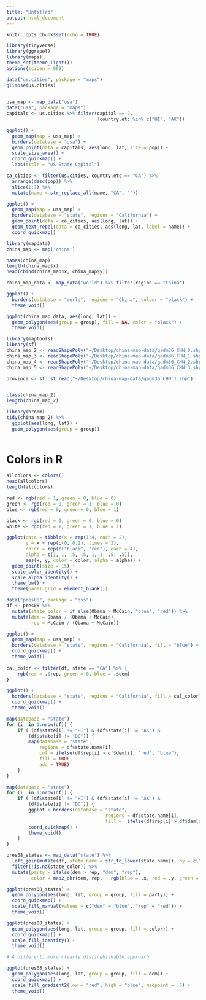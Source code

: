 ```yaml
---
title: "Untitled"
output: html_document
---
```


```r
knitr::opts_chunk$set(echo = TRUE)
```

```r
library(tidyverse)
library(ggrepel)
library(maps)
theme_set(theme_light())
options(scipen = 999)
```

```r
data("us.cities", package = "maps")
glimpse(us.cities)
  
```

```r
usa_map <- map_data("usa")
data("usa", package = "maps")
capitals <- us.cities %>% filter(capital == 2, 
                                 !country.etc %in% c("HI", "AK"))

ggplot() + 
  geom_map(map = usa_map) +
  borders(database = "usa") +
  geom_point(data = capitals, aes(long, lat, size = pop)) + 
  scale_size_area() +
  coord_quickmap() +
  labs(title = "US State Capital")
```
```r
ca_cities <- filter(us.cities, country.etc == "CA") %>% 
  arrange(desc(pop)) %>% 
  slice(1:7) %>% 
  mutate(name = str_replace_all(name, "CA", ""))

ggplot() + 
  geom_map(map = usa_map) +
  borders(database = "state", regions = "California") + 
  geom_point(data = ca_cities, aes(long, lat)) + 
  geom_text_repel(data = ca_cities, aes(long, lat, label = name)) + 
  coord_quickmap()

```
```r
library(mapdata)
china_map <- map('china') 

names(china_map)
length(china_map$x)
head(cbind(china_map$x, china_map$y))

china_map_data <- map_data("world") %>% filter(region == "China") 

ggplot() +
  borders(database = "world", regions = "China", colour = "black") +
  theme_void()

ggplot(china_map_data, aes(long, lat)) +
  geom_polygon(aes(group = group), fill = NA, color = "black") +
  theme_void()

library(maptools)
library(sf)
china_map_2 <- readShapePoly("~/Desktop/china-map-data/gadm36_CHN_0.shp")
china_map_3 <- readShapePoly("~/Desktop/china-map-data/gadm36_CHN_1.shp")
china_map_4 <- readShapePoly("~/Desktop/china-map-data/gadm36_CHN_2.shp")
china_map_5 <- readShapePoly("~/Desktop/china-map-data/gadm36_CHN_3.shp")

province <- sf::st_read("~/Desktop/china-map-data/gadm36_CHN_1.shp")


class(china_map_2)
length(china_map_2)

library(broom)
tidy(china_map_2) %>% 
  ggplot(aes(long, lat)) +
  geom_polygon(aes(group = group)) 
  
```
# Colors in R
```r
allcolors <- colors()
head(allcolors)
length(allcolors)

red <- rgb(red = 1, green = 0, blue = 0)
green <- rgb(red = 0, green = 1, blue = 0)
blue <- rgb(red = 0, green = 0, blue = 1)

black <- rgb(red = 0, green = 0, blue = 0)
white <- rgb(red = 1, green = 1, blue = 1)
```
```r
ggplot(data = tibble(x = rep(1:4, each = 2), 
       y = x + rep(c(0, 0.2), times = 2), 
       color = rep(c("black", "red"), each = 4), 
       alpha = c(1, 1, .5, .5, 1, 1, .5, .5)),
       aes(x, y, color = color, alpha = alpha)) +
  geom_point(size = 15) + 
  scale_color_identity() + 
  scale_alpha_identity() +
  theme_bw() +
  theme(panel.grid = element_blank())
```
```r
data("pres08", package = "qss")
df <- pres08 %>% 
  mutate(state_color = if_else(Obama > McCain, "blue", "red")) %>% 
  mutate(dem = Obama / (Obama + McCain), 
         rep = McCain / (Obama + McCain))

ggplot() + 
  geom_map(map = usa_map) +
  borders(database = "state", regions = "California", fill = "blue") +
  coord_quickmap() +
  theme_void()
  
cal_color <- filter(df, state == "CA") %>% {
    rgb(red = .$rep, green = 0, blue = .$dem)
}

ggplot() +
  borders(database = "state", regions = "California", fill = cal_color) +
  coord_quickmap() +
  theme_void()
```
```r
map(database = "state") 
for (i  in 1:nrow(df)) {
    if ( (df$state[i] != "HI") & (df$state[i] != "AK") &
        (df$state[i] != "DC")) {
        map(database = "state", 
            regions = df$state.name[i],
            col = ifelse(df$rep[i] > df$dem[i], "red", "blue"),
            fill = TRUE, 
            add = TRUE)
    }
}
```
```r
map(database = "state") 
for (i  in 1:nrow(df)) {
    if ( (df$state[i] != "HI") & (df$state[i] != "AK") &
        (df$state[i] != "DC")) {
        ggplot + borders(database = "state", 
                                    regions = df$state.name[i], 
                                    fill =  ifelse(df$rep[i] > df$dem[i], "red", "blue")) + 
        coord_quickmap() + 
        theme_void()
    }
}
```
```r
pres08_states <- map_data("state") %>% 
  left_join(mutate(df, state.name = str_to_lower(state.name)), by = c("region" = "state.name")) %>% 
  filter(!is.na(state_color)) %>% 
  mutate(party = ifelse(dem > rep, "dem", "rep"), 
         color = map2_chr(dem, rep, ~ rgb(blue = .x, red = .y, green = 0)))

ggplot(pres08_states) +
  geom_polygon(aes(long, lat, group = group, fill = party)) +
  coord_quickmap() +
  scale_fill_manual(values = c("dem" = "blue", "rep" = "red")) +
  theme_void()

ggplot(pres08_states) +
  geom_polygon(aes(long, lat, group = group, fill = color)) +
  coord_quickmap() +
  scale_fill_identity() +
  theme_void()

# A different, more clearly distinghishable approach

ggplot(pres08_states) +
  geom_polygon(aes(long, lat, group = group, fill = dem)) +
  coord_quickmap() +
  scale_fill_gradient2(low = "red", high = "blue", midpoint = .5) +
  theme_void()
```


